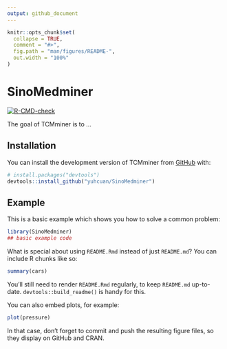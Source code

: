 ```yaml
---
output: github_document
---
```


<!-- README.md is generated from README.Rmd. Please edit that file -->

```r
knitr::opts_chunk$set(
  collapse = TRUE,
  comment = "#>",
  fig.path = "man/figures/README-",
  out.width = "100%"
)
```

# SinoMedminer

<!-- badges: start -->

[![R-CMD-check](https://github.com/yuhcuan/TCMminer/actions/workflows/R-CMD-check.yaml/badge.svg)](https://github.com/yuhcuan/TCMminer/actions/workflows/R-CMD-check.yaml)

<!-- badges: end -->

The goal of TCMminer is to ...

## Installation

You can install the development version of TCMminer from [GitHub](https://github.com/) with:

``` r
# install.packages("devtools")
devtools::install_github("yuhcuan/SinoMedminer")
```

## Example

This is a basic example which shows you how to solve a common problem:

```r
library(SinoMedminer)
## basic example code
```

What is special about using `README.Rmd` instead of just `README.md`? You can include R chunks like so:

```r
summary(cars)
```

You'll still need to render `README.Rmd` regularly, to keep `README.md` up-to-date. `devtools::build_readme()` is handy for this.

You can also embed plots, for example:

```r
plot(pressure)
```

In that case, don't forget to commit and push the resulting figure files, so they display on GitHub and CRAN.
